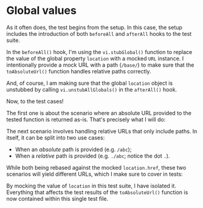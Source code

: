 # Global values

As it often does, the test begins from the setup. In this case, the setup includes the introduction of both `beforeAll` and `afterAll` hooks to the test suite.

<CodeFile file="to-absolute-url.test.ts" range="3-5" highlight="4" />

In the `beforeAll()` hook, I'm using the `vi.stubGlobal()` function to replace the value of the global property `location` with a mocked `URL` instance. I intentionally provide a mock URL with a path (`/base/`) to make sure that the `toAbsoluteUrl()` function handles relative paths correctly.

And, of course, I am making sure that the global `location` object is unstubbed by calling `vi.unstubAllGlobals()` in the `afterAll()` hook.

<CodeFile file="to-absolute-url.test.ts" range="7-9" highlight="8" />

Now, to the test cases!

The first one is about the scenario where an absolute URL provided to the tested function is returned as-is. That's precisely what I will do:

<CodeFile file="to-absolute-url.test.ts" range="11-13" highlight="12" />

The next scenario involves handling relative URLs that only include paths. In itself, it can be split into two use cases:

- When an _absolute_ path is provided (e.g. `/abc`);
- When a _relative_ path is provided (e.g. `./abc`; notice the dot `.`).

While both being rebased against the mocked `location.href`, these two scenarios will yield different URLs, which I make sure to cover in tests:

<CodeFile file="to-absolute-url.test.ts" range="15-18" highlight="16-17" />

By mocking the value of `location` in this test suite, I have isolated it. Everything that affects the test results of the `toAbsoluteUrl()` function is now contained within this single test file.
